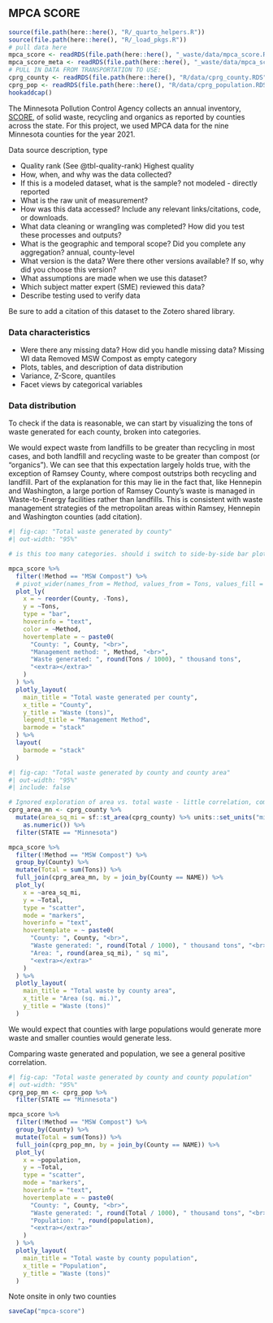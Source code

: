 ## MPCA SCORE

```r
source(file.path(here::here(), "R/_quarto_helpers.R"))
source(file.path(here::here(), "R/_load_pkgs.R"))
# pull data here
mpca_score <- readRDS(file.path(here::here(), "_waste/data/mpca_score.RDS"))
mpca_score_meta <- readRDS(file.path(here::here(), "_waste/data/mpca_score_meta.RDS"))
# PULL IN DATA FROM TRANSPORTATION TO USE:
cprg_county <- readRDS(file.path(here::here(), "R/data/cprg_county.RDS"))
cprg_pop <- readRDS(file.path(here::here(), "R/data/cprg_population.RDS"))
hookaddcap()
```


The Minnesota Pollution Control Agency collects an annual inventory, [SCORE](https://public.tableau.com/app/profile/mpca.data.services/viz/SCOREOverview/1991-2021SCORE), of solid waste, recycling and organics as reported by counties across the state. For this project, we used MPCA data for the nine Minnesota counties for the year 2021.

Data source description, type

- Quality rank (See @tbl-quality-rank)
Highest quality
- How, when, and why was the data collected?
- If this is a modeled dataset, what is the sample?
not modeled - directly reported
- What is the raw unit of measurement? 
- How was this data accessed? Include any relevant links/citations, code, or downloads.
- What data cleaning or wrangling was completed? How did you test these processes and outputs?
- What is the geographic and temporal scope? Did you complete any aggregation?
annual, county-level
- What version is the data? Were there other versions available? If so, why did you choose this version?
- What assumptions are made when we use this dataset?
- Which subject matter expert (SME) reviewed this data?
- Describe testing used to verify data

Be sure to add a citation of this dataset to the Zotero shared library.

### Data characteristics

- Were there any missing data? How did you handle missing data?
Missing WI data
Removed MSW Compost as empty category
- Plots, tables, and description of data distribution
- Variance, Z-Score, quantiles
- Facet views by categorical variables

### Data distribution

To check if the data is reasonable, we can start by visualizing the tons of waste generated for each county, broken into categories. 

We would expect waste from landfills to be greater than recycling in most cases, and both landfill and recycling waste to be greater than compost (or "organics").  We can see that this expectation largely holds true, with the exception of Ramsey County, where compost outstrips both recycling and landfill. Part of the explanation for this may lie in the fact that, like Hennepin and Washington, a large portion of Ramsey County's waste is managed in Waste-to-Energy facilities rather than landfills. This is consistent with waste management strategies of the metropolitan areas within Ramsey, Hennepin and Washington counties (add citation).

```r
#| fig-cap: "Total waste generated by county"
#| out-width: "95%"

# is this too many categories. should i switch to side-by-side bar plot

mpca_score %>%
  filter(!Method == "MSW Compost") %>%
  # pivot_wider(names_from = Method, values_from = Tons, values_fill = 0) %>%
  plot_ly(
    x = ~ reorder(County, -Tons),
    y = ~Tons,
    type = "bar",
    hoverinfo = "text",
    color = ~Method,
    hovertemplate = ~ paste0(
      "County: ", County, "<br>",
      "Management method: ", Method, "<br>",
      "Waste generated: ", round(Tons / 1000), " thousand tons",
      "<extra></extra>"
    )
  ) %>%
  plotly_layout(
    main_title = "Total waste generated per county",
    x_title = "County",
    y_title = "Waste (tons)",
    legend_title = "Management Method",
    barmode = "stack"
  ) %>%
  layout(
    barmode = "stack"
  )
```


```r
#| fig-cap: "Total waste generated by county and county area"
#| out-width: "95%"
#| include: false

# Ignored exploration of area vs. total waste - little correlation, compare to area vs. pop
cprg_area_mn <- cprg_county %>%
  mutate(area_sq_mi = sf::st_area(cprg_county) %>% units::set_units("mi^2") %>%
    as.numeric()) %>%
  filter(STATE == "Minnesota")

mpca_score %>%
  filter(!Method == "MSW Compost") %>%
  group_by(County) %>%
  mutate(Total = sum(Tons)) %>%
  full_join(cprg_area_mn, by = join_by(County == NAME)) %>%
  plot_ly(
    x = ~area_sq_mi,
    y = ~Total,
    type = "scatter",
    mode = "markers",
    hoverinfo = "text",
    hovertemplate = ~ paste0(
      "County: ", County, "<br>",
      "Waste generated: ", round(Total / 1000), " thousand tons", "<br>",
      "Area: ", round(area_sq_mi), " sq mi",
      "<extra></extra>"
    )
  ) %>%
  plotly_layout(
    main_title = "Total waste by county area",
    x_title = "Area (sq. mi.)",
    y_title = "Waste (tons)"
  )
```

We would expect that counties with large populations would generate more waste and smaller counties would generate less.

Comparing waste generated and population, we see a general positive correlation.

```r
#| fig-cap: "Total waste generated by county and county population"
#| out-width: "95%"
cprg_pop_mn <- cprg_pop %>%
  filter(STATE == "Minnesota")

mpca_score %>%
  filter(!Method == "MSW Compost") %>%
  group_by(County) %>%
  mutate(Total = sum(Tons)) %>%
  full_join(cprg_pop_mn, by = join_by(County == NAME)) %>%
  plot_ly(
    x = ~population,
    y = ~Total,
    type = "scatter",
    mode = "markers",
    hoverinfo = "text",
    hovertemplate = ~ paste0(
      "County: ", County, "<br>",
      "Waste generated: ", round(Total / 1000), " thousand tons", "<br>",
      "Population: ", round(population),
      "<extra></extra>"
    )
  ) %>%
  plotly_layout(
    main_title = "Total waste by county population",
    x_title = "Population",
    y_title = "Waste (tons)"
  )
```

Note onsite in only two counties

```r
saveCap("mpca-score")
```
